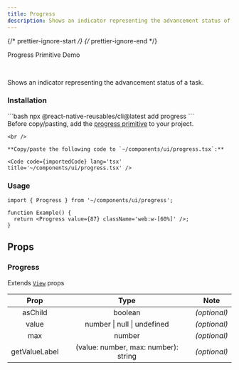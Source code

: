 ```yaml
---
title: Progress
description: Shows an indicator representing the advancement status of a task.
---
```

{/* prettier-ignore-start */}
{/* prettier-ignore-end */}


<LinkButton href='/primitives/progress'>Progress Primitive</LinkButton>
<LinkButton target='_blank' href='https://rnr-showcase.vercel.app/progress'>
  Demo
</LinkButton>

<br />

Shows an indicator representing the advancement status of a task.

### Installation

<Tabs>
  <TabItem label='CLI'> 
    ```bash
    npx @react-native-reusables/cli@latest add progress
    ```
  </TabItem>
  <TabItem label='Manual'>
    <Aside type='tip' title='Dependencies'>
      Before copy/pasting, add the <a href='/primitives/progress' className='text-white font-bold'> progress primitive</a> to your project.
    </Aside>

    <br />

    **Copy/paste the following code to `~/components/ui/progress.tsx`:**

    <Code code={importedCode} lang='tsx' title='~/components/ui/progress.tsx' />
  </TabItem>
</Tabs>


### Usage

```tsx
import { Progress } from '~/components/ui/progress';

function Example() {
  return <Progress value={87} className='web:w-[60%]' />;
}
```

## Props

### Progress

Extends [`View`](https://reactnative.dev/docs/view#props) props

|     Prop      |                 Type                 |     Note     |
| :-----------: | :----------------------------------: | :----------: |
|    asChild    |               boolean                | _(optional)_ |
|     value     |     number \| null \| undefined      | _(optional)_ |
|      max      |                number                | _(optional)_ |
| getValueLabel | (value: number, max: number): string | _(optional)_ |